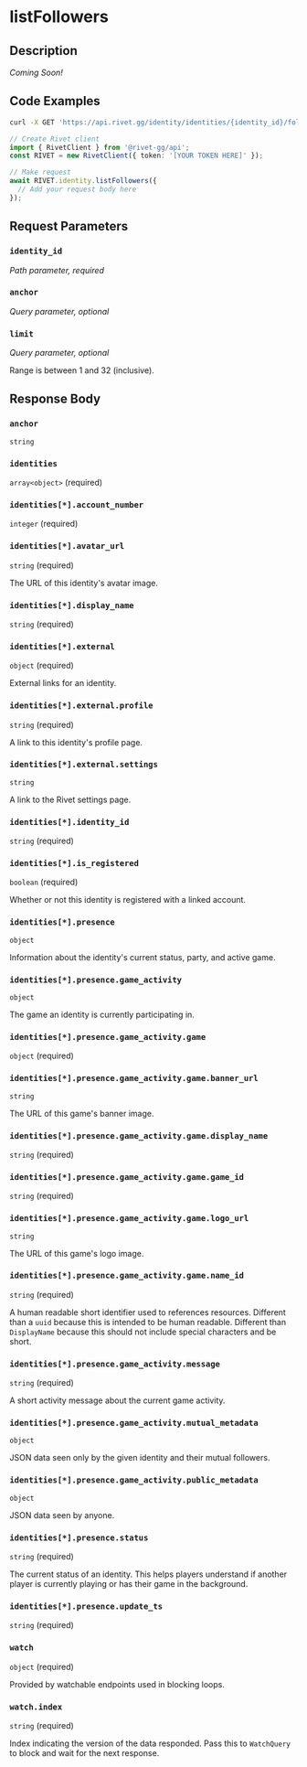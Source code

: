 
# listFollowers

## Description

_Coming Soon!_

## Code Examples

<CodeGroup title='Request' tag='GET' label='https://api.rivet.gg/identity/identities/{identity_id}/followers'>

```bash {{ "title": "cURL" }}
curl -X GET 'https://api.rivet.gg/identity/identities/{identity_id}/followers'
```

```ts
// Create Rivet client
import { RivetClient } from '@rivet-gg/api';
const RIVET = new RivetClient({ token: '[YOUR TOKEN HERE]' });

// Make request
await RIVET.identity.listFollowers({
  // Add your request body here
});
```

</CodeGroup>

## Request Parameters

### `identity_id`

_Path parameter, required_

### `anchor`

_Query parameter, optional_

### `limit`

_Query parameter, optional_

Range is between 1 and 32 (inclusive).

## Response Body

### `anchor`

`string`

### `identities`

`array<object>` (required)

### `identities[*].account_number`

`integer` (required)

### `identities[*].avatar_url`

`string` (required)

The URL of this identity's avatar image.

### `identities[*].display_name`

`string` (required)

### `identities[*].external`

`object` (required)

External links for an identity.

### `identities[*].external.profile`

`string` (required)

A link to this identity's profile page.

### `identities[*].external.settings`

`string`

A link to the Rivet settings page.

### `identities[*].identity_id`

`string` (required)

### `identities[*].is_registered`

`boolean` (required)

Whether or not this identity is registered with a linked account.

### `identities[*].presence`

`object`

Information about the identity's current status, party, and active game.

### `identities[*].presence.game_activity`

`object`

The game an identity is currently participating in.

### `identities[*].presence.game_activity.game`

`object` (required)

### `identities[*].presence.game_activity.game.banner_url`

`string`

The URL of this game's banner image.

### `identities[*].presence.game_activity.game.display_name`

`string` (required)

### `identities[*].presence.game_activity.game.game_id`

`string` (required)

### `identities[*].presence.game_activity.game.logo_url`

`string`

The URL of this game's logo image.

### `identities[*].presence.game_activity.game.name_id`

`string` (required)

A human readable short identifier used to references resources. Different than a `uuid` because this is intended to be human readable. Different than `DisplayName` because this should not include special characters and be short.

### `identities[*].presence.game_activity.message`

`string` (required)

A short activity message about the current game activity.

### `identities[*].presence.game_activity.mutual_metadata`

`object`

JSON data seen only by the given identity and their mutual followers.

### `identities[*].presence.game_activity.public_metadata`

`object`

JSON data seen by anyone.

### `identities[*].presence.status`

`string` (required)

The current status of an identity. This helps players understand if another player is currently playing or has their game in the background.

### `identities[*].presence.update_ts`

`string` (required)

### `watch`

`object` (required)

Provided by watchable endpoints used in blocking loops.

### `watch.index`

`string` (required)

Index indicating the version of the data responded.
Pass this to `WatchQuery` to block and wait for the next response.
